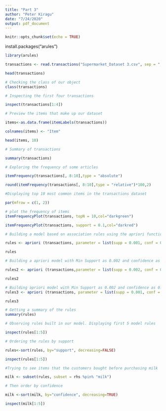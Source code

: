 ---
title: "Part 3"
author: "Peter Kiragu"
date: "7/24/2020"
output: pdf_document
---

```{r setup, include=FALSE}
knitr::opts_chunk$set(echo = TRUE)
```

install.packages("arules")

```{r}
library(arules)

transactions <- read.transactions("Supermarket_Dataset 3.csv", sep = ",")

head(transactions)
```
```{r}
# Checking the class of our object
class(transactions)

```
```{r}
# Inspecting the first four transactions

inspect(transactions[1:4])
```
```{r}
# Preview the items that make up our dataset

items<-as.data.frame(itemLabels(transactions))

colnames(items) <- "Item"

head(items, 10)  
```
```{r}
# Summary of transactions

summary(transactions)
```
```{r}
# Exploring the frequency of some articles

itemFrequency(transactions[, 8:10],type = "absolute")

round(itemFrequency(transactions[, 8:10],type = "relative")*100,2)
```

```{r}
#Displaying top 10 most common items in the transactions dataset 

par(mfrow = c(1, 2))

# plot the frequency of items
itemFrequencyPlot(transactions, topN = 10,col="darkgreen")

itemFrequencyPlot(transactions, support = 0.1,col="darkred")

```
```{r}
# Building a model based on association rules using the apriori function

rules <- apriori (transactions, parameter = list(supp = 0.001, conf = 0.8))

rules
```

```{r}
# Building a apriori model with Min Support as 0.002 and confidence as 0.8.

rules2 <- apriori (transactions,parameter = list(supp = 0.002, conf = 0.8))

rules2         
```

```{r}
# Building apriori model with Min Support as 0.002 and confidence as 0.6.
rules3 <- apriori (transactions, parameter = list(supp = 0.001, conf = 0.6)) 

rules3
```
```{r}
# Getting a summary of the rules
summary(rules)
```
```{r}
# Observing rules built in our model. Displaying first 5 model rules

inspect(rules[1:5])

```
```{r}
# Ordering the rules by support

rules<-sort(rules, by="support", decreasing=FALSE)

inspect(rules[1:5])

```
```{r}
#Trying to see items that the customers bought before purchasing milk

milk <- subset(rules, subset = rhs %pin% "milk")

# Then order by confidence

milk <-sort(milk, by="confidence", decreasing=TRUE)

inspect(milk[1:5])

```
